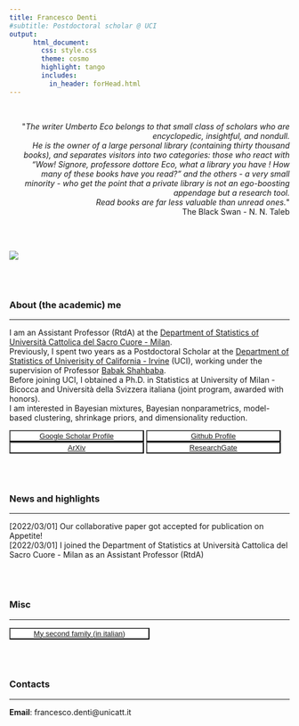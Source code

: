 ```yaml
---
title: Francesco Denti
#subtitle: Postdoctoral scholar @ UCI
output: 
      html_document:
        css: style.css
        theme: cosmo
        highlight: tango
        includes:
          in_header: forHead.html
---
```



<br>

<div style="text-align: right"> 
<p>&quot;<em>The writer Umberto Eco belongs to that small class of scholars who are encyclopedic, insightful, and nondull.<br>He is the owner of a large personal library (containing thirty thousand books), and separates visitors into two categories: those who react with “Wow! Signore, professore dottore Eco, what a library you have ! How many of these books have you read?” and the others - a very small minority - who get the point that a private library is not an ego-boosting appendage but a research tool.<br> Read books are far less valuable than unread ones.</em>&quot; <br> The Black Swan - N. N. Taleb</p>
</div>

<br><br>
  
  
<article class="article" itemscope="" itemtype="http://schema.org/Article"> 
<div class="article-header">
  <img src="images/f2.jpeg" class="article-banner" itemprop="image">
</div>
</article>

<br><br>

### About (the academic) me
  
---

I am an Assistant Professor (RtdA) at the [Department of Statistics of Università Cattolica del Sacro Cuore - Milan](https://dipartimenti.unicatt.it/scienze_statistiche).  
Previously, I spent two years as a Postdoctoral Scholar at the [Department of Statistics of Univerisity of California - Irvine](https://www.stat.uci.edu/) (UCI), working under the supervision of Professor [Babak Shahbaba](https://www.ics.uci.edu/~babaks/).  
Before joining UCI, I obtained a Ph.D. in Statistics at University of Milan - Bicocca and Università della Svizzera italiana (joint program, awarded with honors).  
I am interested in Bayesian mixtures, Bayesian nonparametrics, model-based clustering, shrinkage priors, and dimensionality reduction.  

<button type="button" name="button" class="btn" style="background-color:white;color:blue;width: 48%;">[Google Scholar Profile](https://scholar.google.com/citations?user=DLiw19MAAAAJ&hl=en)</button>
<button type="button" name="button" class="btn" style="background-color:white;color:blue;width: 48%;">[Github Profile](https://github.com/Fradenti)</button>  
<button type="button" name="button" class="btn btn" style="background-color:white;color:blue;width: 48%;">[ArXiv](https://arxiv.org/search/?searchtype=author&query=Denti%2C+F)</button>
<button type="button" name="button" class="btn" style="background-color:white;color:blue;width: 48%;">[ResearchGate](https://www.researchgate.net/profile/Francesco-Denti-2)</button>

<br><br>

### News and highlights

---  

[2022/03/01] Our collaborative paper got accepted for publication on Appetite!  
[2022/03/01] I joined the Department of Statistics at Università Cattolica del Sacro Cuore - Milan as an Assistant Professor (RtdA)

<!---
### Academia
---
* [Research](/Rmarkdowns/Research)
* [Presentations](/Rmarkdowns/ConferencesAndTalks)
* [Teaching](/Teaching)
<button type="button" name="button" class="btn" style="background-color:white;color:blue;width: 32%;">[Research](/Rmarkdowns/Research)</button>
<button type="button" name="button" class="btn" style="background-color:white;color:blue;width: 32%;">[Presentations](/Rmarkdowns/ConferencesAndTalks)</button>
<button type="button" name="button" class="btn" style="background-color:white;color:blue;width: 32%;">[Teaching](/Rmarkdowns/Teaching)</button>
--->

<br><br>

### Misc

---

<button type="button" name="button" class="btn" style="background-color:white;color:blue;width: 50%;">[My second family (in italian)](http://www.compagniameteor.it/)</button>

<br><br>

### Contacts

---

**Email**: francesco.denti@unicatt.it
